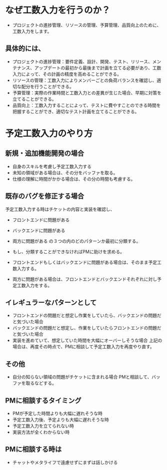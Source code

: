# なぜ工数入力を行うのか？
* プロジェクトの進捗管理、リソースの管理、予算管理、品質向上のために、工数入力をします。

## 具体的には、
* プロジェクトの進捗管理：要件定義、設計、開発、テスト、リリース、メンテナンス、アップデートの最初から最後まで計画を立てる必要があり、工数入力によって、その計画の精度を高めることができる。
* リソースの管理：工数入力によりメンバーごとの負荷バランスを確認し、適切な配分を行うことができる。
* 予算管理：実際の作業時間と工数入力との差異が生じた場合、早期に対策を立てることができる。
* 品質向上：工数入力することによって、テストに費やすことのできる時間を把握することができ、適切なテスト計画を立てることができる。

# 予定工数入力のやり方

## 新規・追加機能開発の場合
* 自身のスキルを考慮し予定工数入力する
* 未知の領域がある場合は、その分をバッファを取る。
* 仕様の理解に時間がかかる場合は、その分の時間も考慮する。

## 既存のバグを修正する場合
予定工数入力する時はチケットの内容と実装を確認し、
* フロントエンドに問題がある
* バックエンドに問題がある
* 両方に問題がある
の３つの内のどのパターンか最初に分類する。

* もし、分類することができなければPMに助けを求める。

* フロントエンドもしくはバックエンドに問題がある場合は、そのまま予定工数入力する。

* 両方に問題がある場合は、フロントエンドとバックエンドそれぞれに対し予定工数入力をする。


## イレギュラーなパターンとして
* フロントエンドの問題だと想定し作業をしていたら、バックエンドの問題だと気づいた場合
* バックエンドの問題だと想定し、作業をしていたらフロントエンドの問題だと気づいた場合
* 実装を進めていて、想定していた時間を大幅にオーバーしそうな場合
上記の場合は、再度その時点で、PMに相談して予定工数入力を再度やり直す。

## その他
* 自分の知らない領域の問題がチケットに含まれる場合
PMと相談して、バッファを取るなどする。

## PMに相談するタイミング
* PMが予定した時間よりも大幅に遅れそうな時
* 予定工数入力後、予定よりも大幅に遅れそうな時
* 予定工数入力を立てられない時
* 実装方法が全くわからない時

## PMに相談する時は
* チャットやメタライフで遠慮せずにまずは話しかける
